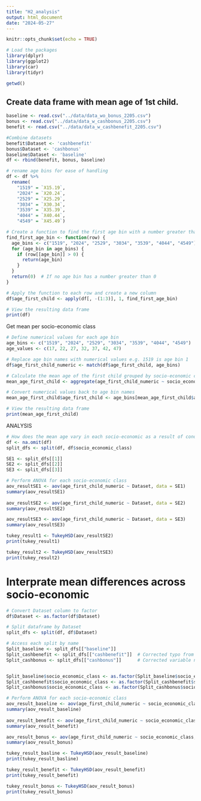 ```yaml
---
title: "H2_analysis"
output: html_document
date: "2024-05-27"
---
```


```r
knitr::opts_chunk$set(echo = TRUE)

# Load the packages
library(dplyr)
library(ggplot2)
library(car)
library(tidyr)

getwd()
```



## Create data frame with mean age of 1st child. 
```r
baseline <- read.csv("../data/data_wo_bonus_2205.csv")
bonus <- read.csv("../data/data_w_cashbonus_2205.csv")
benefit <- read.csv("../data/data_w_cashbenefit_2205.csv")

#Combine datasets 
benefit$Dataset <- 'cashbenefit'
bonus$Dataset <- 'cashbonus'
baseline$Dataset <- 'baseline'
df <- rbind(benefit, bonus, baseline)
```


```r
# rename age bins for ease of handling
df <- df %>%
  rename(
    "1519" = `X15.19`,
    "2024" = `X20.24`,
    "2529" = `X25.29`,
    "3034" = `X30.34`,
    "3539" = `X35.39`,
    "4044" = `X40.44`,
    "4549" = `X45.49`)

# Create a function to find the first age bin with a number greater than 0
find_first_age_bin <- function(row) {
  age_bins <- c("1519", "2024", "2529", "3034", "3539", "4044", "4549")
  for (age_bin in age_bins) {
    if (row[[age_bin]] > 0) {
      return(age_bin)
    }
  }
  return(0)  # If no age bin has a number greater than 0
}

# Apply the function to each row and create a new column
df$age_first_child <- apply(df[, -(1:3)], 1, find_first_age_bin)

# View the resulting data frame
print(df)
```

Get mean per socio-economic class
```r
# Define numerical values for each age bin
age_bins <- c("1519", "2024", "2529", "3034", "3539", "4044", "4549")
age_values <- c(17, 22, 27, 32, 37, 42, 47)

# Replace age bin names with numerical values e.g. 1519 is age bin 1
df$age_first_child_numeric <- match(df$age_first_child, age_bins)

# Calculate the mean age of the first child grouped by socio-economic class
mean_age_first_child <- aggregate(age_first_child_numeric ~ socio_economic_class + Dataset, data = df, FUN = mean)

# Convert numerical values back to age bin names
mean_age_first_child$age_first_child <- age_bins[mean_age_first_child$age_first_child_numeric]

# View the resulting data frame
print(mean_age_first_child)
```
ANALYSIS
```r
# How does the mean age vary in each socio-economic as a result of conditions/interventions
df <- na.omit(df)
split_dfs <- split(df, df$socio_economic_class)

SE1 <- split_dfs[[1]]
SE2 <- split_dfs[[2]]
SE3 <- split_dfs[[3]]

# Perform ANOVA for each socio-economic class
aov_resultSE1 <- aov(age_first_child_numeric ~ Dataset, data = SE1)
summary(aov_resultSE1)
  
aov_resultSE2 <- aov(age_first_child_numeric ~ Dataset, data = SE2)
summary(aov_resultSE2)

aov_resultSE3 <- aov(age_first_child_numeric ~ Dataset, data = SE3)
summary(aov_resultSE3)

```
```r
tukey_result1 <- TukeyHSD(aov_resultSE2)
print(tukey_result1)

tukey_result2 <- TukeyHSD(aov_resultSE3)
print(tukey_result2)
```
# Interprate mean differences across socio-economic
```r
# Convert Dataset column to factor
df$Dataset <- as.factor(df$Dataset)

# Split dataframe by Dataset
split_dfs <- split(df, df$Dataset)

# Access each split by name
Split_baseline <- split_dfs[["baseline"]]
Split_cashbenefit <- split_dfs[["cashbenefit"]]  # Corrected typo from "cashbeneft"
Split_cashbonus <- split_dfs[["cashbonus"]]      # Corrected variable name


Split_baseline$socio_economic_class <- as.factor(Split_baseline$socio_economic_class)
Split_cashbenefit$socio_economic_class <- as.factor(Split_cashbenefit$socio_economic_class)
Split_cashbonus$socio_economic_class <- as.factor(Split_cashbonus$socio_economic_class)

# Perform ANOVA for each socio-economic class
aov_result_baseline <- aov(age_first_child_numeric ~ socio_economic_class, data = Split_baseline)
summary(aov_result_baseline)
  
aov_result_benefit <- aov(age_first_child_numeric ~ socio_economic_class, data = Split_cashbenefit)
summary(aov_result_benefit)

aov_result_bonus <- aov(age_first_child_numeric ~ socio_economic_class, data = Split_cashbonus)
summary(aov_result_bonus)
```
```r
tukey_result_basline <- TukeyHSD(aov_result_baseline)
print(tukey_result_basline)

tukey_result_benefit <- TukeyHSD(aov_result_benefit)
print(tukey_result_benefit)

tukey_result_bonus <- TukeyHSD(aov_result_bonus)
print(tukey_result_bonus)
```



